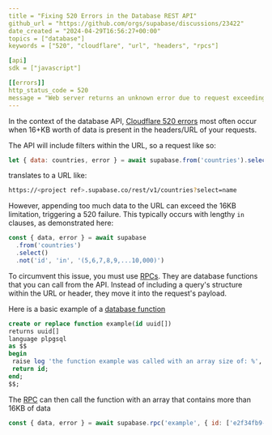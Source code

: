 ```yaml
---
title = "Fixing 520 Errors in the Database REST API"
github_url = "https://github.com/orgs/supabase/discussions/23422"
date_created = "2024-04-29T16:56:27+00:00"
topics = ["database"]
keywords = ["520", "cloudflare", "url", "headers", "rpcs"]

[api]
sdk = ["javascript"]

[[errors]]
http_status_code = 520
message = "Web server returns an unknown error due to request exceeding 16KB in headers/URL."
---
```


In the context of the database API, [Cloudflare 520 errors](https://developers.cloudflare.com/support/troubleshooting/cloudflare-errors/troubleshooting-cloudflare-5xx-errors/#error-520-web-server-returns-an-unknown-error) most often occur when 16+KB worth of data is present in the headers/URL of your requests.

The API will include filters within the URL, so a request like so:

```javascript
let { data: countries, error } = await supabase.from('countries').select('name')
```

translates to a URL like:

```bash
https://<project ref>.supabase.co/rest/v1/countries?select=name
```

However, appending too much data to the URL can exceed the 16KB limitation, triggering a 520 failure. This typically occurs with lengthy `in` clauses, as demonstrated here:

```javascript
const { data, error } = await supabase
  .from('countries')
  .select()
  .not('id', 'in', '(5,6,7,8,9,...10,000)')
```

To circumvent this issue, you must use [RPCs](https://supabase.com/docs/reference/javascript/explain?queryGroups=example&example=call-a-postgres-function-with-arguments). They are database functions that you can call from the API. Instead of including a query's structure within the URL or header, they move it into the request's payload.

Here is a basic example of a [database function](https://supabase.com/docs/guides/database/functions)

```sql
create or replace function example(id uuid[])
returns uuid[]
language plpgsql
as $$
begin
 raise log 'the function example was called with an array size of: %', (select array_length(id, 1));
 return id;
end;
$$;
```

The [RPC](https://supabase.com/docs/reference/javascript/explain?queryGroups=example&example=call-a-postgres-function-with-arguments) can then call the function with an array that contains more than 16KB of data

```javascript
const { data, error } = await supabase.rpc('example', { id: ['e2f34fb9-bbf9-4649-9b2f-09ec56e67a42', ...900 more UUIDs] })
```
